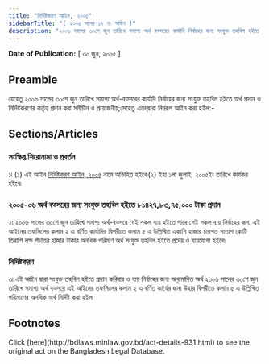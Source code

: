 ```yaml
---
title: "নির্দিষ্টকরণ আইন, ২০০৫"
sidebarTitle: "( ২০০৫ সনের ১৭ নং আইন )"
description: "২০০৬ সালের ৩০শে জুন তারিখে সমাপ্য অর্থ বত্সরের কার্যাদি নির্বাহের জন্য সংযুক্ত তহবিল হইতে অর্থ প্রদান ও নির্দিষ্টকরণের কর্তৃত্ব প্রদানের জন্য প্রণীত আইন৷"
---
```


**Date of Publication:** [ ৩০ জুন, ২০০৫ ]

## Preamble

যেহেতু ২০০৬ সালের ৩০শে জুন তারিখে সমাপ্য অর্থ-বত্সরের কার্যাদি নির্বাহের জন্য সংযুক্ত তহবিল হইতে অর্থ প্রদান ও নির্দিষ্টকরণের কর্তৃত্ব প্রদান করা সমীচীন ও প্রয়োজনীয়;সেহেতু এতদ্‌দ্বারা নিম্নরূপ আইন করা হইল:-

## Sections/Articles

### সংক্ষিপ্ত শিরোনামা ও প্রবর্তন

১৷ (১) এই আইন [নির্দিষ্টকরণ আইন, ২০০৫](/laws/volume-36/act-931 "নির্দিষ্টকরণ আইন, ২০০৫") নামে অভিহিত হইবে৷(২) ইহা ১লা জুলাই, ২০০৫ইং তারিখে কার্যকর হইবে৷

### ২০০৫-০৬ অর্থ বত্সরের জন্য সংযুক্ত তহবিল হইতে ৮১৪২৭,৮৩,৭৫,০০০ টাকা প্রদান

২৷ ২০০৬ সালের ৩০শে জুন তারিখে সমাপ্য অর্থ-বত্সরে যেই সকল ব্যয় হইতে পারে সেই সকল ব্যয় নির্বাহের জন্য এই আইনের তফসিলের কলাম ২ এ বর্ণিত কার্যাদির বিপরীতে কলাম ৫ এ উল্লিখিত একাশি হাজার চারশত সাতাশ কোটি তিরাশি লক্ষ পঁচাত্তর হাজার টাকার অনধিক পরিমাণ অর্থ সংযুক্ত তহবিল হইতে প্রদেয় ও ব্যয়যোগ্য হইবে৷

### নির্দিষ্টকরণ

৩৷ এই আইন দ্বারা সংযুক্ত তহবিল হইতে প্রদান করিবার ও ব্যয় নির্বাহের জন্য অনুমোদিত অর্থ ২০০৬ সালের ৩০শে জুন তারিখে সমাপ্য অর্থ বত্সরে এই আইনের তফসিলের কলাম ২ এ বর্ণিত কার্যের জন্য উহার বিপরীতে কলাম ৫ এ উল্লিখিত পরিমাণের অনধিক অর্থ নির্দিষ্ট করা হইল৷

## Footnotes

<Note>
  Click [here](http://bdlaws.minlaw.gov.bd/act-details-931.html) to see the original act on the Bangladesh Legal Database.
</Note>
